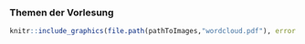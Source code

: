 ### Themen der Vorlesung

```r
knitr::include_graphics(file.path(pathToImages,"wordcloud.pdf"), error = FALSE)
```

